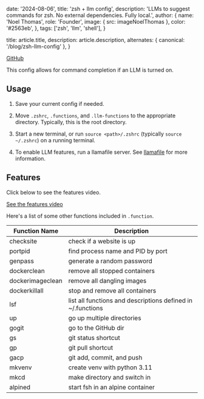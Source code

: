 
  date: '2024-08-06',
  title: 'zsh + llm config',
  description:
    'LLMs to suggest commands for zsh. No external dependencies. Fully local.',
  author: {
    name: 'Noel Thomas',
    role: 'Founder',
    image: { src: imageNoelThomas },
    color: '#2563eb',
  },
  tags: ['zsh', 'llm', 'shell'],
}

  title: article.title,
  description: article.description,
  alternates: { canonical: '/blog/zsh-llm-config' },
}

[GitHub](https://github.com/noelfranthomas/zsh-config/)

This config allows for command completion if an LLM is turned on.

## Usage

1. Save your current config if needed.

2. Move `.zshrc`, `.functions`, and `.llm-functions` to the appropriate directory. Typically, this is the root directory.

3. Start a new terminal, or run `source <path>/.zshrc` (typically `source ~/.zshrc`) on a running terminal.

4. To enable LLM features, run a llamafile server. See [llamafile](https://github.com/Mozilla-Ocho/llamafile) for more information.

## Features

Click below to see the features video.

[See the features video](https://github.com/noelfranthomas/zsh-config/)

Here's a list of some other functions included in `.function`.

Function Name | Description
--- | --- 
checksite | check if a website is up 
portpid | find process name and PID by port 
genpass | generate a random password 
dockerclean | remove all stopped containers 
dockerimageclean | remove all dangling images 
dockerkillall | stop and remove all containers 
lsf | list all functions and descriptions defined in ~/.functions 
up | go up multiple directories 
gogit | go to the GitHub dir 
gs | git status shortcut 
gp | git pull shortcut 
gacp | git add, commit, and push 
mkvenv | create venv with python 3.11 
mkcd | make directory and switch in 
alpined | start fsh in an alpine container 